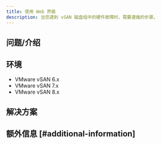 ```yaml
---
title: 使用 Web 界面
description: 当您遇到 vSAN 磁盘组中的硬件故障时，需要遵循的步骤。
---
```


## 问题/介绍

## 环境

- VMware vSAN 6.x
- VMware vSAN 7.x
- VMware vSAN 8.x

## 解决方案

## 额外信息 [#additional-information]
